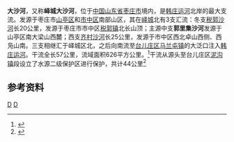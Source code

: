 {{Otheruses|大沙河|other=同名或類似名的其它條目描述}}
{{Infobox River
  | river_name      = 大沙河
  | image_name      =
  | image_size      = 
  | caption         = 
  | origin          = [[山东省|山东省]][[枣庄市|枣庄市]][[山亭区|山亭区]]和[[市中区_(枣庄市)|市中区]]南部山区
  | mouth           = 山东省枣庄市[[台儿庄区|台儿庄区]][[马兰屯镇|马兰屯镇]]大泛口[[韩庄运河|韩庄运河]]
  | basin_countries = {{PRC}}
  | length          = 57公里
  | elevation       = 
  | mouth_elevation = 
  | discharge       = 
  | watershed       = 626平方公里
}}
'''大沙河'''，又称'''峄城大沙河'''，位于[[中国|中国]][[山东省|山东省]][[枣庄市|枣庄市]]境内，是[[韩庄运河|韩庄运河]]北岸的最大支流。发源于枣庄市[[山亭区|山亭区]]和[[市中区_(枣庄市)|市中区]]南部山区，其在[[峄城区|峄城]]北有3支汇流：冬支[[税郭沙河|税郭沙河]]长20公里，发源于枣庄市市中区[[税郭镇|税郭镇]]北长山顶；主源中支'''郭里集沙河'''发源于山亭区南大梁山西麓；西支[[齐村沙河|齐村沙河]]长25公里，发源于市中区西北卓山西侧、西凫山南。三支相继汇于峄城区北，之后向南流至[[台儿庄区|台儿庄区]][[马兰屯镇|马兰屯镇]]的大泛口注入[[韩庄运河|韩庄运河]]。干流全长57公里，流域面积626平方公里。<ref name="中国河湖大典">{{cite book zh |author=《[[中国河湖大典|中国河湖大典]]》编纂委员会 |title=《中国河湖大典·淮河卷》 |format=M |edition=1 |location=北京 |publisher=中国水利水电出版社 |date=2010年9月 |pages=186页 |id= ISBN 978-7-5084-7953-8}}</ref>干流从源头至台儿庄区[[泥沟镇|泥沟镇]]段设立了水源二级保护区进行保护，共计44公里<ref>{{cite web| language = zh-cn| publisher = 峄城区人民政府| title = 峄城区大沙河水源二级保护区标志挂牌| url = http://www.ycq.gov.cn/xxgk/xinxi.asp?id=14228| date = 2011-10-21| accessdate = 2013-04-26| archive-url = https://web.archive.org/web/20160304090604/http://www.ycq.gov.cn/xxgk/xinxi.asp?id=14228| archive-date = 2016-03-04| dead-url = yes}}</ref>

==参考资料==
{{reflist}}
[[Category:沂沭泗河水系|D]]
[[Category:山东河流|D]]